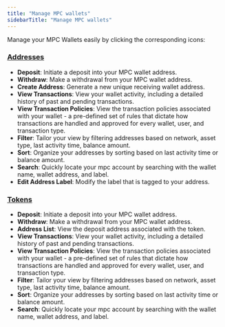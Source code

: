```yaml
---
title: "Manage MPC wallets"
sidebarTitle: "Manage MPC wallets"
---
```


Manage your MPC Wallets easily by clicking the corresponding icons:

### <u>**Addresses**</u>

- **Deposit**: Initiate a deposit into your MPC wallet address.
- **Withdraw**: Make a withdrawal from your MPC wallet address.
- **Create Address**: Generate a new unique receiving wallet address.
- **View Transactions**: View your wallet activity, including a detailed history of past and pending transactions.
- **View Transaction Policies**: View the transaction policies associated with your wallet - a pre-defined set of rules that dictate how transactions are handled and approved for every wallet, user, and transaction type.
- **Filter**: Tailor your view by filtering addresses based on network, asset type, last activity time, balance amount.
- **Sort**: Organize your addresses by sorting based on last activity time or balance amount.
- **Search**: Quickly locate your mpc account by searching with the wallet name, wallet address, and label.
- **Edit Address Label**: Modify the label that is tagged to your address.

### <u>**Tokens**</u>

- **Deposit**: Initiate a deposit into your MPC wallet address.
- **Withdraw**: Make a withdrawal from your MPC wallet address.
- **Address List**: View the deposit address associated with the token.
- **View Transactions**: View your wallet activity, including a detailed history of past and pending transactions.
- **View Transaction Policies**: View the transaction policies associated with your wallet - a pre-defined set of rules that dictate how transactions are handled and approved for every wallet, user, and transaction type.
- **Filter**: Tailor your view by filtering addresses based on network, asset type, last activity time, balance amount.
- **Sort**: Organize your addresses by sorting based on last activity time or balance amount.
- **Search**: Quickly locate your mpc account by searching with the wallet name, wallet address, and label.